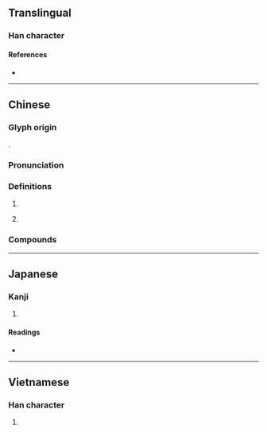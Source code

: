 {{also|尴|尶}}
{{character info}}
==Translingual==

===Han character===
{{Han char|rn=43|rad=尢|as=14|sn=17|four=48011|canj=KUSIT,KUSMT|ids=⿸尢監}}

====References====
* {{Han ref|kx=0299.221|dkj=07624|dj=0595.020|hdz=10557.150|uh=5C37|ud=23607|bh=C0AA|bd=49322}}

----

==Chinese==
{{zh-forms|s=尴|alt=尶,尲}}

===Glyph origin===
{{Han etym}}
{{Han compound|尢|監|c1=s|c2=p|ls=psc}}.

===Pronunciation===
{{zh-pron
|m=gān,jiān,2nb=variant
|c=gaam1,gaam3
|c-t=gam1
|h=pfs=kâm/kâng;gd=gam1
|md=găng
|mn=ml:kam
|mn-t=gam3
|w=1ke
|oc=y
|cat=
}}

===Definitions===
{{zh-hanzi}}

# {{zh-only|尷尬|[[embarrassed]]}}
# {{lb|zh|Hong Kong Cantonese|neologism}} {{zh-short|*尷尬}}

===Compounds===
{{zh-der|不尷不尬|不尷尬|尷尬|尷尬局面|處境尷尬|尷尬頭浪}}

----

==Japanese==

===Kanji===
{{ja-kanji|grade=|rs=尢14}}

# {{rfdef|ja|sort=尢14}}

====Readings====
* {{ja-readings|on=[[かん]] (kan), [[けん]] (ken)|kun=}}

----

==Vietnamese==

===Han character===
{{vi-readings|reading=giám|rs=尢14}}

# {{rfdef|vi|sort=尢14}}